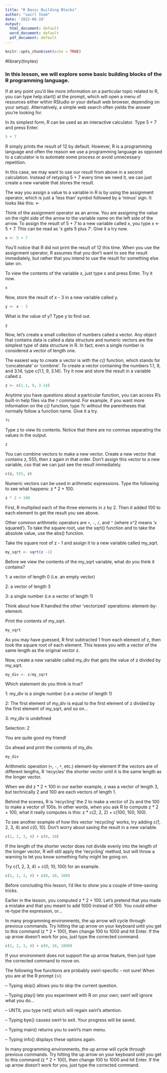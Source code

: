 ```yaml
---
title: "R Basic Building Blocks"
author: "swirl Team"
date: '2022-06-19'
output:
  html_document: default
  word_document: default
  pdf_document: default
---
```


```r
knitr::opts_chunk$set(echo = TRUE)
```


#library(tinytex)

### In this lesson, we will explore some basic building blocks of the R programming language.

If at any point you'd like more information on a particular topic related to R,
you can type help.start() at the prompt, which will open a menu of resources
either within RStudio or your default web browser, depending on your setup).
Alternatively, a simple web search often yields the answer you're looking for.

In its simplest form, R can be used as an interactive calculator. Type 5 + 7 and press Enter.

```r
5 + 7
```
R simply prints the result of 12 by default. However, R is a programming language and often the reason we use a programming language as opposed to a calculator is to automate some process or avoid unnecessary repetition.

In this case, we may want to use our result from above in a second calculation.
Instead of retyping 5 + 7 every time we need it, we can just create a new
variable that stores the result.

The way you assign a value to a variable in R is by using the assignment
operator, which is just a 'less than' symbol followed by a 'minus' sign. It looks like this: <-

Think of the assignment operator as an arrow. You are assigning the value on the
right side of the arrow to the variable name on the left side of the arrow.
To assign the result of 5 + 7 to a new variable called x, you type x <- 5 + 7.
This can be read as 'x gets 5 plus 7'. Give it a try now.

```r
x <- 5 + 7
```

You'll notice that R did not print the result of 12 this time. When you use the
assignment operator, R assumes that you don't want to see the result immediately, but rather that you intend to use the result for something else later on.

To view the contents of the variable x, just type x and press Enter. Try it now.

```r
x
```
Now, store the result of x - 3 in a new variable called y.

```r
y <- x - 3
```

What is the value of y? Type y to find out.

```r
y
```
Now, let's create a small collection of numbers called a vector. Any object that
contains data is called a data structure and numeric vectors are the simplest
type of data structure in R. In fact, even a single number is considered a vector of length one.

The easiest way to create a vector is with the *c()* function, which stands for
'concatenate' or 'combine'. To create a vector containing the numbers 1.1, 9, and 3.14, type c(1.1, 9, 3.14). Try it now and store the result in a variable called z.

```r
z <- c(1.1, 9, 3.14)
```

Anytime you have questions about a particular function, you can access R's
built-in help files via the `?` command. For example, if you want more
information on the *c()* function, type *?c* without the parentheses that normally
follow a function name. Give it a try.

```r
?c
```
Type z to view its contents. Notice that there are no commas separating the
values in the output.

```r
z
```
You can combine vectors to make a new vector. Create a new vector that contains
z, 555, then z again in that order. Don't assign this vector to a new variable,
cso that we can just see the result immediately.

```r
c(z, 555, z)
```
Numeric vectors can be used in arithmetic expressions. Type the following to see
what happens: z * 2 + 100.

```r
z * 2 + 100
```
First, R multiplied each of the three elements in z by 2. Then it added 100 to
each element to get the result you see above.

Other common arithmetic operators are `+`, `-`, `/`, and `^` (where x^2 means 'x
squared'). To take the square root, use the sqrt() function and to take the
absolute value, use the abs() function.

Take the square root of z - 1 and assign it to a new variable called my_sqrt.

```r
my_sqrt <- sqrt(z -1)
```

Before we view the contents of the my_sqrt variable, what do you think it
contains?

1: a vector of length 0 (i.e. an empty vector)

2: a vector of length 3

3: a single number (i.e a vector of length 1)



Think about how R handled the other 'vectorized' operations: element-by-element.

 Print the contents of my_sqrt.

```r
my_sqrt
```
As you may have guessed, R first subtracted 1 from each element of z, then took
the square root of each element. This leaves you with a vector of the same length as the original vector z.

Now, create a new variable called my_div that gets the value of z divided by
my_sqrt.

```r
my_div <- z/my_sqrt
```

Which statement do you think is true?

1: my_div is a single number (i.e a vector of length 1)

2: The first element of my_div is equal to the first element of z divided by the first element of my_sqrt, and so on...

3: my_div is undefined

Selection: 2

You are quite good my friend!

Go ahead and print the contents of my_div.

```r
my_div
```
Arithmetic operation (`+`, `-`, `*`, etc.) element-by-element
If the vectors are of different lengths, R 'recycles' the shorter vector until it is the same length as the longer vector.

When we did z * 2 + 100 in our earlier example, z was a vector of length 3, but
technically 2 and 100 are each vectors of length 1.

Behind the scenes, R is 'recycling' the 2 to make a vector of 2s and the 100 to
make a vector of 100s. In other words, when you ask R to compute z * 2 + 100,
what it really computes is this: z * c(2, 2, 2) + c(100, 100, 100).

To see another example of how this vector 'recycling' works, try adding c(1, 2,
3, 4) and c(0, 10). Don't worry about saving the result in a new variable.

```r
c(1, 2, 3, 4) + c(0, 10)
```
If the length of the shorter vector does not divide evenly into the length of the longer vector, R will still apply the 'recycling' method, but will throw a
warning to let you know something fishy might be going on.

Try c(1, 2, 3, 4) + c(0, 10, 100) for an example.

```r
c(1, 2, 3, 4) + c(0, 10, 100)
```
Before concluding this lesson, I'd like to show you a couple of time-saving
tricks.

Earlier in the lesson, you computed z * 2 + 100. Let's pretend that you made a
mistake and that you meant to add 1000 instead of 100. You could either re-type
the expression, or...

In many programming environments, the up arrow will cycle through previous
commands. Try hitting the up arrow on your keyboard until you get to this command (z * 2 + 100), then change 100 to 1000 and hit Enter. If the up arrow doesn't work for you, just type the corrected command.

```r
c(1, 2, 3, 4) + c(0, 10, 1000)
```

If your environment does not support the up arrow feature, then just type the
corrected command to move on.

The following five functions are probably swirl-specific - not sure!
When you are at the R prompt (>):

-- Typing skip() allows you to skip the current question.

-- Typing play() lets you experiment with R on your own; swirl will ignore what
you do...

-- UNTIL you type nxt() which will regain swirl's attention.

-- Typing bye() causes swirl to exit. Your progress will be saved.

-- Typing main() returns you to swirl's main menu.

-- Typing info() displays these options again.

In many programming environments, the up arrow will cycle through previous
commands. Try hitting the up arrow on your keyboard until you get to this command (z * 2 + 100), then change 100 to 1000 and hit Enter. If the up arrow doesn't work for you, just type the corrected command.

